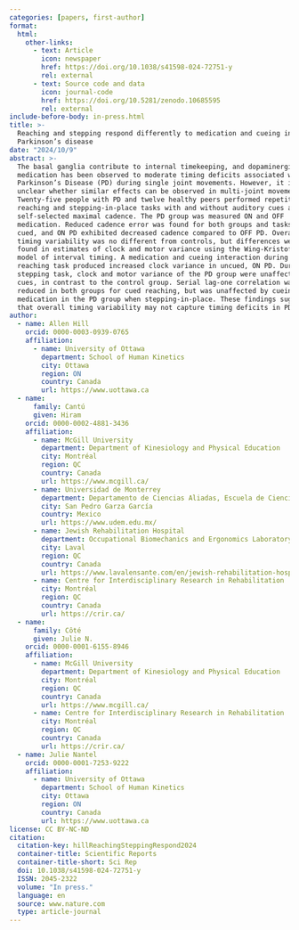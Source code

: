 ```yaml
---
categories: [papers, first-author]
format:
  html:
    other-links:
      - text: Article
        icon: newspaper
        href: https://doi.org/10.1038/s41598-024-72751-y
        rel: external
      - text: Source code and data
        icon: journal-code
        href: https://doi.org/10.5281/zenodo.10685595
        rel: external
include-before-body: in-press.html
title: >-
  Reaching and stepping respond differently to medication and cueing in
  Parkinson’s disease
date: "2024/10/9"
abstract: >-
  The basal ganglia contribute to internal timekeeping, and dopaminergic
  medication has been observed to moderate timing deficits associated with
  Parkinson’s Disease (PD) during single joint movements. However, it is
  unclear whether similar effects can be observed in multi-joint movements.
  Twenty-five people with PD and twelve healthy peers performed repetitive
  reaching and stepping-in-place tasks with and without auditory cues at their
  self-selected maximal cadence. The PD group was measured ON and OFF
  medication. Reduced cadence error was found for both groups and tasks when
  cued, and ON PD exhibited decreased cadence compared to OFF PD. Overall
  timing variability was no different from controls, but differences were
  found in estimates of clock and motor variance using the Wing-Kristofferson
  model of interval timing. A medication and cueing interaction during the
  reaching task produced increased clock variance in uncued, ON PD. During the
  stepping task, clock and motor variance of the PD group were unaffected by
  cues, in contrast to the control group. Serial lag-one correlation was
  reduced in both groups for cued reaching, but was unaffected by cueing or
  medication in the PD group when stepping-in-place. These findings suggest
  that overall timing variability may not capture timing deficits in PD.
author:
  - name: Allen Hill
    orcid: 0000-0003-0939-0765
    affiliation:
      - name: University of Ottawa
        department: School of Human Kinetics
        city: Ottawa
        region: ON
        country: Canada
        url: https://www.uottawa.ca
  - name:
      family: Cantú
      given: Hiram
    orcid: 0000-0002-4881-3436
    affiliation:
      - name: McGill University
        department: Department of Kinesiology and Physical Education
        city: Montréal
        region: QC
        country: Canada
        url: https://www.mcgill.ca/
      - name: Universidad de Monterrey
        department: Departamento de Ciencias Aliadas, Escuela de Ciencias Aliadas de la Salud, Vicerrectoría de Ciencias de la Salud
        city: San Pedro Garza García
        country: Mexico
        url: https://www.udem.edu.mx/
      - name: Jewish Rehabilitation Hospital
        department: Occupational Biomechanics and Ergonomics Laboratory, Michael Feil and Ted Oberfeld/CRIR Research Centre
        city: Laval
        region: QC
        country: Canada
        url: https://www.lavalensante.com/en/jewish-rehabilitation-hospital/
      - name: Centre for Interdisciplinary Research in Rehabilitation
        city: Montréal
        region: QC
        country: Canada
        url: https://crir.ca/
  - name:
      family: Côté
      given: Julie N.
    orcid: 0000-0001-6155-8946
    affiliation:
      - name: McGill University
        department: Department of Kinesiology and Physical Education
        city: Montréal
        region: QC
        country: Canada
        url: https://www.mcgill.ca/
      - name: Centre for Interdisciplinary Research in Rehabilitation
        city: Montréal
        region: QC
        country: Canada
        url: https://crir.ca/
  - name: Julie Nantel
    orcid: 0000-0001-7253-9222
    affiliation:
      - name: University of Ottawa
        department: School of Human Kinetics
        city: Ottawa
        region: ON
        country: Canada
        url: https://www.uottawa.ca
license: CC BY-NC-ND
citation:
  citation-key: hillReachingSteppingRespond2024
  container-title: Scientific Reports
  container-title-short: Sci Rep
  doi: 10.1038/s41598-024-72751-y
  ISSN: 2045-2322
  volume: "In press."
  language: en
  source: www.nature.com
  type: article-journal
---
```

